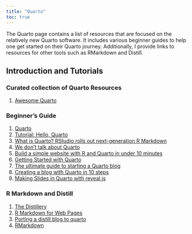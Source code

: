 ```yaml
---
title: "Quarto"
toc: true
---
```


The Quarto page contains a list of resources that are focused on the relatively new Quarto software. It includes various beginner guides to help one get started on their Quarto journey. Additionally, I provide links to resources for other tools such as RMarkdown and Distill.

## Introduction and Tutorials

### Curated collection of Quarto Resources

1)  [Awesome Quarto](https://github.com/mcanouil/awesome-quarto)

### Beginner's Guide

1)  [Quarto](https://quarto.org/)
2)  [Tutorial: Hello, Quarto](https://quarto.org/docs/get-started/hello/rstudio.html)
3)  [What is Quarto? RStudio rolls out next-generation R Markdown](https://www.infoworld.com/article/3666743/what-is-quarto-rstudio-quietly-rolls-out-next-generation-r-markdown.html)
4)  [We don't talk about Quarto](https://www.apreshill.com/blog/2022-04-we-dont-talk-about-quarto/)
5)  [Build a simple website with R and Quarto in under 10 minutes](https://philipp.quarto.pub/my-first-website/article.html)
6)  [Getting Started with Quarto](https://rstudio-conf-2022.github.io/get-started-quarto/)
7)  [The ultimate guide to starting a Quarto blog](https://albert-rapp.de/posts/13_quarto_blog_writing_guide/13_quarto_blog_writing_guide.html)
8)  [Creating a blog with Quarto in 10 steps](https://beamilz.com/posts/2022-06-05-creating-a-blog-with-quarto/en/)
9)  [Making Slides in Quarto with reveal.js](https://meghan.rbind.io/blog/quarto-slides/)

### R Markdown and Distill

1)  [The Distillery](https://distillery.rbind.io/showcase.html)
2)  [R Markdown for Web Pages](https://www.markdownguide.org/basic-syntax/)
3)  [Porting a distill blog to quarto](https://blog.djnavarro.net/posts/2022-04-20_porting-to-quarto/)
4)  [RMarkdown](https://rmarkdown.rstudio.com/index.html)
